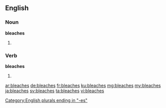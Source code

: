 ==English==

===Noun===
'''bleaches'''

# {{plural of|bleach}}

===Verb===
'''bleaches'''

# {{third-person singular of|bleach}}

[[Category:English plurals ending in "-es"]]

[[ar:bleaches]]
[[de:bleaches]]
[[fr:bleaches]]
[[ku:bleaches]]
[[mg:bleaches]]
[[my:bleaches]]
[[ja:bleaches]]
[[sv:bleaches]]
[[ta:bleaches]]
[[vi:bleaches]]